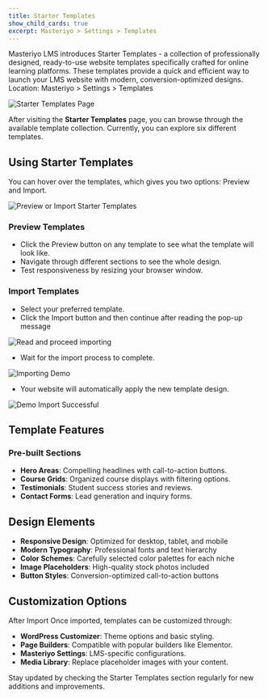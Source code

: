 ```yaml
---
title: Starter Templates
show_child_cards: true
excerpt: Masteriyo > Settings > Templates
---
```

Masteriyo LMS introduces Starter Templates - a collection of professionally designed, ready-to-use website templates specifically crafted for online learning platforms. These templates provide a quick and efficient way to launch your LMS website with modern, conversion-optimized designs.
<Callout>Location: Masteriyo > Settings > Templates
</Callout>

![Starter Templates Page](https://raw.githubusercontent.com/Masteriyo/masteriyo-docs/main/assets/images/starter-templates/navigate-to-starter-templates.png)

After visiting the **Starter Templates** page, you can browse through the available template collection. Currently, you can explore six different templates. 

## Using Starter Templates

You can hover over the templates, which gives you two options: Preview and Import. 

![Preview or Import Starter Templates](https://raw.githubusercontent.com/Masteriyo/masteriyo-docs/main/assets/images/starter-templates/preview-or-import-starter-templates.png)

### Preview Templates
- Click the Preview button on any template to see what the template will look like. 
- Navigate through different sections to see the whole design.
- Test responsiveness by resizing your browser window.

### Import Templates

- Select your preferred template.
- Click the Import button and then continue after reading the pop-up message

![Read and proceed importing](https://raw.githubusercontent.com/Masteriyo/masteriyo-docs/main/assets/images/starter-templates/hit-continue-to-proceed-importing.png)

- Wait for the import process to complete.

![Importing Demo](https://raw.githubusercontent.com/Masteriyo/masteriyo-docs/main/assets/images/starter-templates/wait-while-demo-importing.png)
- Your website will automatically apply the new template design.

![Demo Import Successful](https://raw.githubusercontent.com/Masteriyo/masteriyo-docs/main/assets/images/starter-templates/demo-importing-successful.png)

## Template Features
### Pre-built Sections
- **Hero Areas**: Compelling headlines with call-to-action buttons.
- **Course Grids**: Organized course displays with filtering options.
- **Testimonials**: Student success stories and reviews.
- **Contact Forms**: Lead generation and inquiry forms.

## Design Elements
- **Responsive Design**: Optimized for desktop, tablet, and mobile
- **Modern Typography**: Professional fonts and text hierarchy
- **Color Schemes**: Carefully selected color palettes for each niche
- **Image Placeholders**: High-quality stock photos included
- **Button Styles**: Conversion-optimized call-to-action buttons

## Customization Options
After Import
Once imported, templates can be customized through:
- **WordPress Customizer**: Theme options and basic styling.
- **Page Builders**: Compatible with popular builders like Elementor.
- **Masteriyo Settings**: LMS-specific configurations.
- **Media Library**: Replace placeholder images with your content.

Stay updated by checking the Starter Templates section regularly for new additions and improvements.
